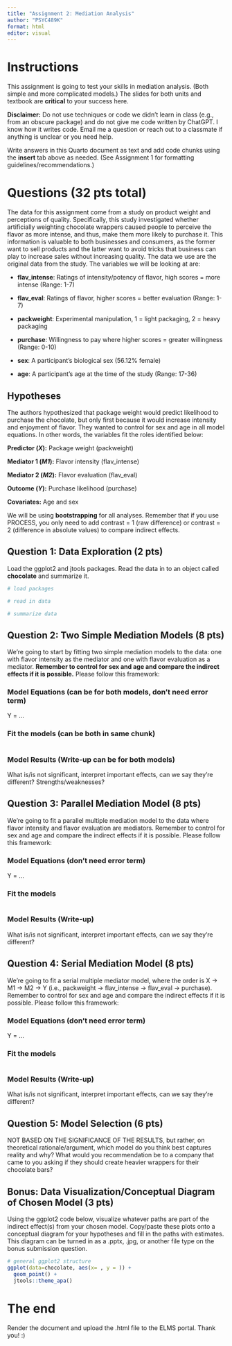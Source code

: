 ---
title: "Assignment 2: Mediation Analysis"
author: "PSYC489K"
format: html
editor: visual
---

# Instructions

This assignment is going to test your skills in mediation analysis. (Both simple and more complicated models.) The slides for both units and textbook are **critical** to your success here.

**Disclaimer:** Do not use techniques or code we didn't learn in class (e.g., from an obscure package) and do not give me code written by ChatGPT. I know how it writes code. Email me a question or reach out to a classmate if anything is unclear or you need help.

Write answers in this Quarto document as text and add code chunks using the **insert** tab above as needed. (See Assignment 1 for formatting guidelines/recommendations.)

# Questions (32 pts total)

The data for this assignment come from a study on product weight and perceptions of quality. Specifically, this study investigated whether artificially weighting chocolate wrappers caused people to perceive the flavor as more intense, and thus, make them more likely to purchase it. This information is valuable to both businesses and consumers, as the former want to sell products and the latter want to avoid tricks that business can play to increase sales without increasing quality. The data we use are the original data from the study. The variables we will be looking at are:

-   **flav_intense**: Ratings of intensity/potency of flavor, high scores = more intense (Range: 1-7)

-   **flav_eval**: Ratings of flavor, higher scores = better evaluation (Range: 1-7)

-   **packweight**: Experimental manipulation, 1 = light packaging, 2 = heavy packaging

-   **purchase**: Willingness to pay where higher scores = greater willingness (Range: 0-10)

-   **sex**: A participant's biological sex (56.12% female)

-   **age**: A participant's age at the time of the study (Range: 17-36)

## Hypotheses

The authors hypothesized that package weight would predict likelihood to purchase the chocolate, but only first because it would increase intensity and enjoyment of flavor. They wanted to control for sex and age in all model equations. In other words, the variables fit the roles identified below:

**Predictor (*X*):** Package weight (packweight)

**Mediator 1 (*M1*):** Flavor intensity (flav_intense)

**Mediator 2 (*M2*):** Flavor evaluation (flav_eval)

**Outcome (*Y*):** Purchase likelihood (purchase)

**Covariates:** Age and sex

We will be using **bootstrapping** for all analyses. Remember that if you use PROCESS, you only need to add contrast = 1 (raw difference) or contrast = 2 (difference in absolute values) to compare indirect effects.

## Question 1: Data Exploration (2 pts)

Load the ggplot2 and jtools packages. Read the data in to an object called **chocolate** and summarize it.

```{r}
# load packages

# read in data 

# summarize data
```

## Question 2: Two Simple Mediation Models (8 pts)

We're going to start by fitting two simple mediation models to the data: one with flavor intensity as the mediator and one with flavor evaluation as a mediator. **Remember to control for sex and age and compare the indirect effects if it is possible.** Please follow this framework:

### Model Equations (can be for both models, don't need error term)

Y = ...

### Fit the models (can be both in same chunk)

```{r}

```

### Model Results (Write-up can be for both models)

What is/is not significant, interpret important effects, can we say they're different? Strengths/weaknesses?

## Question 3: Parallel Mediation Model (8 pts)

We're going to fit a parallel multiple mediation model to the data where flavor intensity and flavor evaluation are mediators. Remember to control for sex and age and compare the indirect effects if it is possible. Please follow this framework:

### Model Equations (don't need error term)

Y = ...

### Fit the models

```{r}

```

### Model Results (Write-up)

What is/is not significant, interpret important effects, can we say they're different?

## Question 4: Serial Mediation Model (8 pts)

We're going to fit a serial multiple mediator model, where the order is X -\> M1 -\> M2 -\> Y (i.e., packweight -\> flav_intense -\> flav_eval -\> purchase). Remember to control for sex and age and compare the indirect effects if it is possible. Please follow this framework:

### Model Equations (don't need error term)

Y = ...

### Fit the models

```{r}

```

### Model Results (Write-up)

What is/is not significant, interpret important effects, can we say they're different?

## Question 5: Model Selection (6 pts)

NOT BASED ON THE SIGNIFICANCE OF THE RESULTS, but rather, on theoretical rationale/argument, which model do you think best captures reality and why? What would you recommendation be to a company that came to you asking if they should create heavier wrappers for their chocolate bars?

## Bonus: Data Visualization/Conceptual Diagram of Chosen Model (3 pts)

Using the ggplot2 code below, visualize whatever paths are part of the indirect effect(s) from your chosen model. Copy/paste these plots onto a conceptual diagram for your hypotheses and fill in the paths with estimates. This diagram can be turned in as a .pptx, .jpg, or another file type on the bonus submission question.

```{r}
# general ggplot2 structure
ggplot(data=chocolate, aes(x= , y = )) + 
  geom_point() + 
  jtools::theme_apa()
```

# The end

Render the document and upload the .html file to the ELMS portal. Thank you! :)

